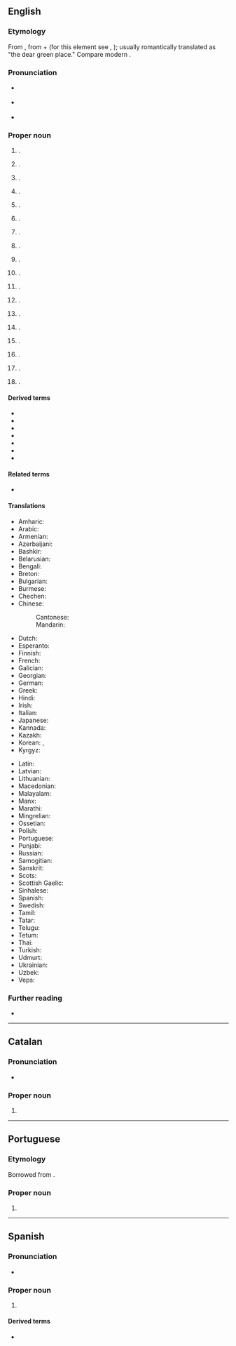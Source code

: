 ==English==

===Etymology===
From {{der|en|cel-bry-pro|*glas cu||green hollow}}, from {{m|cel-bry-pro|*glas||green}} + {{m|cel-bry-pro|*cöü||hollow}} (for this element see {{cog|ga|cuas||hollow}}, {{cog|cy|cau||hollow}}); usually romantically translated as "the dear green place." Compare modern {{cog|gd|Glaschu}}.

===Pronunciation===
* {{a|RP}} {{IPA|en|/ˈɡlɑːz.ɡəʊ/|/ˈɡlæz.ɡəʊ/}}
* {{a|GA}} {{IPA|en|/ˈɡlæz.ɡoʊ/}}
* {{a|Scotland}} {{IPA|en|/ˈɡlaz.ɡo/|qual2=dialectally/locally|/ˈɡlez.ɡə/|/ˈɡles.kə/}}

===Proper noun===
{{wikipedia}}
{{en-proper noun}}

# {{place|en|major city/and/council area|cc/Scotland|;,|largest city|cc/Scotland}}.
# {{place|en|community|rmun/Durham|p/Ontario|c/Canada}}.
# {{place|en|community|town:pref/Caledon|rmun/Peel|p/Ontario|c/Canada}}.
# {{place|en|settlement|dist/Nickerie|c/Suriname}}.
# {{place|en|ghost town|co/San Bernardino County|s/California}}.
# {{place|en|CDP|co/New Castle County|s/Delaware}}.
# {{place|en|unincorporated community|co/Thomas County|s/Georgia|c/USA}}.
# {{place|en|village|co/Scott County|s/Illinois}}.
# {{place|en|ghost town|co/Black Hawk County|s/Iowa}}.
# {{place|en|home rule city/county seat|co/Barren County|s/Kentucky}}.
# {{place|en|small city|co/Howard County,Chariton County|s/Missouri}}.
# {{place|en|small city/county seat|co/Valley County|s/Montana}}.
# {{place|en|unincorporated community|co/Columbiana County|s/Ohio|c/USA}}.
# {{place|en|unincorporated community|co/Tuscarawas County|s/Ohio|c/USA}}.
# {{place|en|unincorporated community/and/CDP|co/Coos County|s/Oregon|c/USA}}.
# {{place|en|tiny borough|co/Beaver County|s/Pennsylvania}}.
# {{place|en|town|co/Rockbridge County|s/Virginia}}.
# {{place|en|small town|co/Kanawha County|s/West Virginia}}.

====Derived terms====
* {{l|en|Glasgow effect}}
* {{l|en|Glasgow kiss}}
* {{l|en|Glasgow patter}}
* {{l|en|Glasgow salad}}
* {{l|en|Glasgow smile}}
* {{l|en|New Glasgow}}
* {{l|en|Port Glasgow}}

====Related terms====
* {{l|en|Glaswegian}}

====Translations====
{{trans-top|the city Glasgow}}
* Amharic: {{t|am|ግላዝጎ}}
* Arabic: {{t|ar|غْلَاسْكُو|m}}
* Armenian: {{t+|hy|Գլազգո}}
* Azerbaijani: {{t|az|Qlazqo}}
* Bashkir: {{t|ba|Гла́зго}}
* Belarusian: {{t|be|Глазга|f}}
* Bengali: {{t|bn|গ্লাসগো}}
* Breton: {{t|br|Glasc'ho}}
* Bulgarian: {{t|bg|Глазгоу|m}}
* Burmese: {{t|my|[[ဂလပ်စဂိုး]][[မြို့]]}}
* Chechen: {{t|ce|Глазго}}
* Chinese:
*: Cantonese: {{t|yue|格拉斯哥|tr=gaak3 laai1 si1 go1}}
*: Mandarin: {{t+|cmn|格拉斯哥|tr=Gélāsīgē|sc=Hani}}
* Dutch: {{t|nl|Glasgow}}
* Esperanto: {{t|eo|Glasgovo}}
* Finnish: {{t+|fi|Glasgow}}
* French: {{t+|fr|Glasgow|f}}
* Galician: {{t|gl|Glasgow}}
* Georgian: {{t|ka|გლაზგო}}
* German: {{t+|de|Glasgow|n}}
* Greek: {{t+|el|Γλασκώβη}}
* Hindi: {{t|hi|ग्लासगो}}
* Irish: {{t|ga|Glaschú|m}}
* Italian: {{t|it|Glasgow}}
* Japanese: {{t|ja|グラスゴー|tr=Gurasugō}}
* Kannada: {{t|kn|ಗ್ಲ್ಯಾಸ್ಗೋ}}
* Kazakh: {{t|kk|Глазго}}
* Korean: {{t|ko|^글래스고}}, {{t|ko|^글라스고우}} {{qualifier|North Korea}}
* Kyrgyz: {{t|ky|Глазго}}
{{trans-mid}}
* Latin: {{t|la|Glasgovia}}
* Latvian: {{t|lv|Glāzgova|f}}
* Lithuanian: {{t|lt|Glazgas|m}}
* Macedonian: {{t|mk|Глазгов}}
* Malayalam: {{t|ml|ഗ്ലാസ്ഗോ}}
* Manx: {{t|gv|Glaschu|m}}
* Marathi: {{t|mr|ग्लासगो}}
* Mingrelian: {{t|xmf|გლაზგო}}
* Ossetian: {{t|os|Глазго}}
* Polish: {{t+|pl|Glasgow|n}}
* Portuguese: {{t+|pt|Glasgow}}
* Punjabi: {{t|pa|ਗਲਾਸਗੋ}}
* Russian: {{t+|ru|Гла́зго|m}}
* Samogitian: {{t|sgs|Glazgos}}
* Sanskrit: {{t|sa|ग्लास्गो}}
* Scots: {{t|sco|Glesca}}
* Scottish Gaelic: {{t|gd|Glaschu}}
* Sinhalese: {{t|si|ග්ලාස්ගෝ}}
* Spanish: {{t+|es|Glasgow}}
* Swedish: {{t|sv|Glasgow}}
* Tamil: {{t|ta|கிளாஸ்கோ}}
* Tatar: {{t|tt|Glazgo}}
* Telugu: {{t|te|గ్లాస్గో}}
* Tetum: {{t|tet|Glázgua}}
* Thai: {{t|th|กลาสโกว์|tr=glàat-goh}}
* Turkish: {{t|tr|Glasgow}}
* Udmurt: {{t|udm|Глазго}}
* Ukrainian: {{t|uk|Глазго|m}}
* Uzbek: {{t|uz|Glazgo}}
* Veps: {{t|vep|Glazgo}}
{{trans-bottom}}

===Further reading===
* {{R:cel:EDPC}}

----

==Catalan==

===Pronunciation===
* {{ca-IPA|ó}}

===Proper noun===
{{ca-proper noun|m}}

# {{place|ca|major city/and/council area|cc/Scotland|;,|largest city|cc/Scotland|t1=Glasgow}}

----

==Portuguese==

===Etymology===
Borrowed from {{bor|pt|en|Glasgow}}.

===Proper noun===
{{pt-proper noun|f}}

# {{place|pt|major city/and/council area|cc/Scotland|;,|largest city|cc/Scotland|t1=Glasgow}}

----

==Spanish==
{{wikipedia|lang=es}}

===Pronunciation===
{{es-IPA|glasgou}}

* {{hyphenation|es|Glas|gow}}

===Proper noun===
{{es-proper noun}}

# {{place|es|major city/and/council area|cc/Scotland|;,|largest city|cc/Scotland|t1=Glasgow}}

====Derived terms====
* {{l|es|glasgüense}}